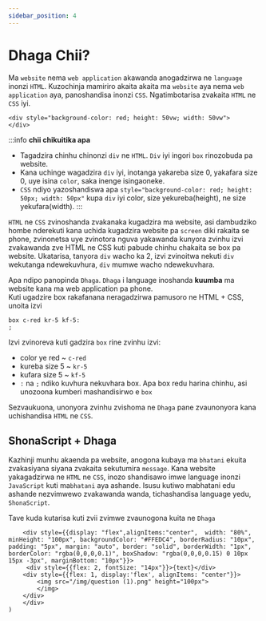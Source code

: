 ```yaml
---
sidebar_position: 4
---
```


# Dhaga Chii?

Ma `website` nema `web application` akawanda anogadzirwa ne `language` inonzi `HTML`. 
Kuzochinja mamiriro akaita akaita ma `website` aya nema `web application` aya, panoshandisa inonzi `CSS`. Ngatimbotarisa zvakaita `HTML` ne `CSS` iyi.

```
<div style="background-color: red; height: 50vw; width: 50vw">
</div>

```
:::info **chii chikuitika apa**
- Tagadzira chinhu chinonzi `div` ne `HTML`. `Div` iyi ingori `box` rinozobuda pa website. 
- Kana uchinge wagadzira `div` iyi, inotanga yakareba size 0, yakafara size 0, uye isina `color`, saka inenge isingaoneke. 
- `CSS` ndiyo yazoshandiswa apa `style="background-color: red; height: 50px; width: 50px"` kupa `div` iyi color, size yekureba(height), ne size yekufara(width).
:::

`HTML` ne `CSS` zvinoshanda zvakanaka kugadzira ma website, asi dambudziko hombe nderekuti kana uchida kugadzira website pa `screen` diki rakaita se phone, zvinonetsa uye zvinotora nguva yakawanda kunyora zvinhu izvi zvakawanda zve HTML ne CSS kuti pabude chinhu chakaita se box pa website.
Ukatarisa, tanyora `div` wacho ka 2, izvi zvinoitwa nekuti `div` wekutanga ndewekuvhura, `div` mumwe wacho ndewekuvhara.


<Question text="Ko hapana here imwe language yaunogona kushandisa panzvimbo ye HTML ne CSS kugadzira website usinga dzokorore mashoko kana kunyora zvakawanda?"/>

Apa ndipo panopinda `Dhaga`. `Dhaga` i language inoshanda **kuumba** ma website kana ma web application pa phone.  
Kuti ugadzire box rakafanana neragadzirwa pamusoro ne HTML + CSS, unoita izvi
```
box c-red kr-5 kf-5:
;
```
Izvi zvinoreva kuti gadzira `box` rine zvinhu izvi:
- color ye red ~ `c-red`
- kureba size 5 ~ `kr-5`
- kufara size 5 ~ `kf-5`
- `:` na `;` ndiko kuvhura nekuvhara box. Apa box redu harina chinhu, asi unozoona kumberi mashandisirwo e `box`

Sezvaukuona, unonyora zvinhu zvishoma ne `Dhaga` pane zvaunonyora kana uchishandisa `HTML` ne `CSS`. 

## ShonaScript + Dhaga

Kazhinji munhu akaenda pa website, anogona kubaya ma `bhatani` ekuita zvakasiyana siyana zvakaita sekutumira `message`. 
Kana website yakagadzirwa ne `HTML` ne `CSS`, inozo shandisawo imwe language inonzi `JavaScript` kuti ma`bhatani` aya ashande. 
Isusu kutiwo mabhatani edu ashande nezvimwewo zvakawanda wanda, tichashandisa language yedu, `ShonaScript`.

Tave kuda kutarisa kuti zvii zvimwe zvaunogona kuita ne `Dhaga`













        <div style={{display: "flex",alignItems:"center",  width: "80%", minHeight: "100px", backgroundColor: "#FFEDC4", borderRadius: "10px", padding: "5px", margin: "auto", border: "solid", borderWidth: "1px", borderColor: "rgba(0,0,0,0.1)", boxShadow: "rgba(0,0,0,0.15) 0 10px 15px -3px", marginBottom: "10px"}}>
         <div style={{flex: 2, fontSize: "14px"}}>{text}</div> 
        <div style={{flex: 1, display:'flex', alignItems: "center"}}>
            <img src="/img/question (1).png" height="100px">
            </img>
        </div>
        </div>
    )